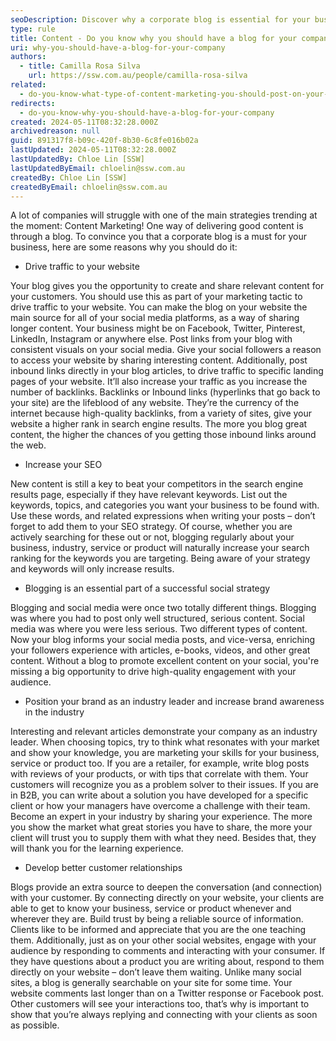 ```yaml
---
seoDescription: Discover why a corporate blog is essential for your business, driving traffic to your website, increasing SEO, and establishing your brand as an industry leader.
type: rule
title: Content - Do you know why you should have a blog for your company?
uri: why-you-should-have-a-blog-for-your-company
authors:
  - title: Camilla Rosa Silva
    url: https://ssw.com.au/people/camilla-rosa-silva
related:
  - do-you-know-what-type-of-content-marketing-you-should-post-on-your-socials
redirects:
  - do-you-know-why-you-should-have-a-blog-for-your-company
created: 2024-05-11T08:32:28.000Z
archivedreason: null
guid: 891317f8-b09c-420f-8b30-6c8fe016b02a
lastUpdated: 2024-05-11T08:32:28.000Z
lastUpdatedBy: Chloe Lin [SSW]
lastUpdatedByEmail: chloelin@ssw.com.au
createdBy: Chloe Lin [SSW]
createdByEmail: chloelin@ssw.com.au
---
```


A lot of companies will struggle with one of the main strategies trending at the moment: Content Marketing! One way of delivering good content is through a blog. To convince you that a corporate blog is a must for your business, here are some reasons why you should do it:
- Drive traffic to your website

Your blog gives you the opportunity to create and share relevant content for your customers. You should use this as part of your marketing tactic to drive traffic to your website. You can make the blog on your website the main source for all of your social media platforms, as a way of sharing longer content. Your business might be on Facebook, Twitter, Pinterest, LinkedIn, Instagram or anywhere else. Post links from your blog with consistent visuals on your social media. Give your social followers a reason to access your website by sharing interesting content. Additionally, post inbound links directly in your blog articles, to drive traffic to specific landing pages of your website. It’ll also increase your traffic as you increase the number of backlinks. Backlinks or Inbound links (hyperlinks that go back to your site) are the lifeblood of any website. They’re the currency of the internet because high-quality backlinks, from a variety of sites, give your website a higher rank in search engine results. The more you blog great content, the higher the chances of you getting those inbound links around the web.

- Increase your SEO

New content is still a key to beat your competitors in the search engine results page, especially if they have relevant keywords. List out the keywords, topics, and categories you want your business to be found with. Use these words, and related expressions when writing your posts – don’t forget to add them to your SEO strategy. Of course, whether you are actively searching for these out or not, blogging regularly about your business, industry, service or product will naturally increase your search ranking for the keywords you are targeting. Being aware of your strategy and keywords will only increase results.

- Blogging is an essential part of a successful social strategy

Blogging and social media were once two totally different things. Blogging was where you had to post only well structured, serious content. Social media was where you were less serious. Two different types of content. Now your blog informs your social media posts, and vice-versa, enriching your followers experience with articles, e-books, videos, and other great content. Without a blog to promote excellent content on your social, you're missing a big opportunity to drive high-quality engagement with your audience.

- Position your brand as an industry leader and increase brand awareness in the industry

Interesting and relevant articles demonstrate your company as an industry leader. When choosing topics, try to think what resonates with your market and show your knowledge, you are marketing your skills for your business, service or product too. If you are a retailer, for example, write blog posts with reviews of your products, or with tips that correlate with them. Your customers will recognize you as a problem solver to their issues. If you are in B2B, you can write about a solution you have developed for a specific client or how your managers have overcome a challenge with their team. Become an expert in your industry by sharing your experience. The more you show the market what great stories you have to share, the more your client will trust you to supply them with what they need. Besides that, they will thank you for the learning experience.

- Develop better customer relationships

Blogs provide an extra source to deepen the conversation (and connection) with your customer. By connecting directly on your website, your clients are able to get to know your business, service or product whenever and wherever they are. Build trust by being a reliable source of information. Clients like to be informed and appreciate that you are the one teaching them. Additionally, just as on your other social websites, engage with your audience by responding to comments and interacting with your consumer. If they have questions about a product you are writing about, respond to them directly on your website – don’t leave them waiting. Unlike many social sites, a blog is generally searchable on your site for some time. Your website comments last longer than on a Twitter response or Facebook post. Other customers will see your interactions too, that’s why is important to show that you’re always replying and connecting with your clients as soon as possible.
